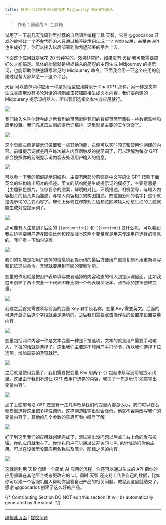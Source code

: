 ```yaml
---
title: 教你十几分钟不用代码创建 Midjourney 提示词机器人
---
```


> 作者：歸藏的 AI 工具箱

试用了一下前几天我周刊里推荐的自然语言编程工具 天智，它是 @goocarlos 开发的能够让一个不会代码的人只通过编写提示词生成一个 Web 应用，甚至连 API 也生成好了，你可以接入以后部署到你希望部署的平台上去。

下面这个应用就是我花 20 分钟写的，效果非常好，如果没有 天智 我可能需要搞好久才能搞定。具体的功能就是根据输入的简短的主题生成 Midjourney 的提示词，也能帮助你快速填写常见的 Midjourney 命令。下面我会写一下这个应用的创建过程帮大家熟悉一下这个平台。

天智 可以选择两种应用一种是对话型应用类似于 ChatGPT 那种，另一种是文本生成类应用没有多轮对话的机制点击按钮直接生成文本内容。我们要创建的 Midjoureny 提示词机器人，所以我们选择文本生成应用就行。

![](https://assets-docs.dify.ai/dify-enterprise-mintlify/zh_CN/learn-more/use-cases/b219b5b9c75c900886aead5ad6cb3294.png)

我们输入名称创建完成之后看到的页面就是我们的看板页面里面有一些数据监控和应用设置。我们先点击左侧的提示词编排，这里就是主要的工作页面了。

![](https://assets-docs.dify.ai/dify-enterprise-mintlify/zh_CN/learn-more/use-cases/951ec91c08514eb1875a9fb6bafeb906.png)

这个页面左侧是提示词设置和一些其他功能，右侧可以实时预览和使用你创建的内容。前缀提示词就是用户每次输入内容后触发的提示词了，可以理解为每次 GPT 都会按照你的前缀提示词内容去处理用户输入的信息。

![](https://assets-docs.dify.ai/dify-enterprise-mintlify/zh_CN/learn-more/use-cases/210d41ad36447209e3ccc659eb89eb26.png)

可以看一下我的前缀提示词结构，主要有两部分前面是中文写的让 GPT 按照下面英文的结构输出照片的描述。英文的结构就是生成提示词的模板了，主要意思是【主题彩色照片，错综复杂的图案，鲜明的对比，环境描述，相机型号，与输入内容相关的镜头焦距描述，与输入内容相关的构图描述，四位摄影师的名字】这个就是提示词的主要内容了。理论上你现在保存到右边预览区域输入你想生成的主题就能生成对应提示词了。

![](https://assets-docs.dify.ai/dify-enterprise-mintlify/zh_CN/learn-more/use-cases/ba226b895de57e19659daa9717b16bdd.png)

那可能有人注意到了后面的 `{{proportion}}` 和 `{{version}}` 是什么呢，可以看到我右边需要用户选择图像比例和模型版本这两个变量就是用来传递用户选择的信息的。我们看一下如何设置。

![](https://assets-docs.dify.ai/dify-enterprise-mintlify/zh_CN/learn-more/use-cases/ec83b371411f86e017c7f5297e4c5371.png)

我们的功能是把用户选择的信息填到提示词的最后方便用户直接复制不用重新填写和记忆这些命令，这里就要用到下面的变量功能。

变量的作用就是把用户表单填写或者选择的内容动态的带入到提示词里面。比如我这里创建了两个变量一个代表图像比例一个代表模型版本。点击添加按钮创建变量。

![](https://assets-docs.dify.ai/dify-enterprise-mintlify/zh_CN/learn-more/use-cases/472c2c7898e34f166866f753c446118d.png)

创建之后首先需要填写前面的变量 Key 和字段名称，变量 Key 需要英文。后面的可选开启之后这个字段就会是选填的。之后我们需要点击操作栏的设置来设置变量内容。

![](https://assets-docs.dify.ai/dify-enterprise-mintlify/zh_CN/learn-more/use-cases/15278bb2596702c23bf2b42beaef197b.png)

变量包括两种内容一种是文本变量一种是下拉选项，文本的就是用户需要手动输入，下拉的话就是选择了。这里我们主要是不想用户手打命令，所以我们选择下拉选项。增加需要的选项就行。

![](https://assets-docs.dify.ai/dify-enterprise-mintlify/zh_CN/learn-more/use-cases/0229127044d39aa788a4da64c8f4fbc2.png)

之后就是使用变量了，我们需要把变量 Key 用两个 `{}` 包起来填写到前缀提示词里。这里由于我们不想让 GPT 改用户选择的内容，我加了一句提示词“如实输出变量内容”。

![](https://assets-docs.dify.ai/dify-enterprise-mintlify/zh_CN/learn-more/use-cases/f36ff96f657354b98d8a298d7039a2c6.png)

加了上面那句话 GPT 还是有一定几率改掉我们的变量内容怎么办，我们可以在右侧模型选择这里把多样性调低，这样创造性输出就会降低，他就不容易改写我们的变量内容了。其他的几个参数的意思可看小叹号了解。

![](https://assets-docs.dify.ai/dify-enterprise-mintlify/zh_CN/learn-more/use-cases/6757f86c0585b40c5bf4fae6a8e9cf54.png)

好了到这里我们的应用就创建完成了，测试输出没问题以后点击右上角的发布按钮，你的应用就发布了。你你和用户可以通过公开访问 URL 的地址访问你的应用。可以在设置里设置应用名称以及简介、图标之类的内容。

![](https://assets-docs.dify.ai/dify-enterprise-mintlify/zh_CN/learn-more/use-cases/ee4c61c8e3f7b99784149872b3939c22.png)

这就是利用 天智 创建一个简单 AI 应用的流程，你还可以通过生成的 API 把你的应用部署在其他平台或者更改它的 UI。同时 天智 还支持上传你自己的数据，比如你可以建一个客服机器人帮助你回答自己产品的相关问题。教程到这里就结束了，感谢 @goocarlos 创建了这么好的产品。

{/*
Contributing Section
DO NOT edit this section!
It will be automatically generated by the script.
*/}

---

[编辑此页面](https://github.com/langgenius/dify-docs/edit/main/zh-hans/learn-more/use-cases/create-a-midjoureny-prompt-word-robot-with-zero-code.mdx) | [提交问题](https://github.com/langgenius/dify-docs/issues/new?template=docs.yml)

